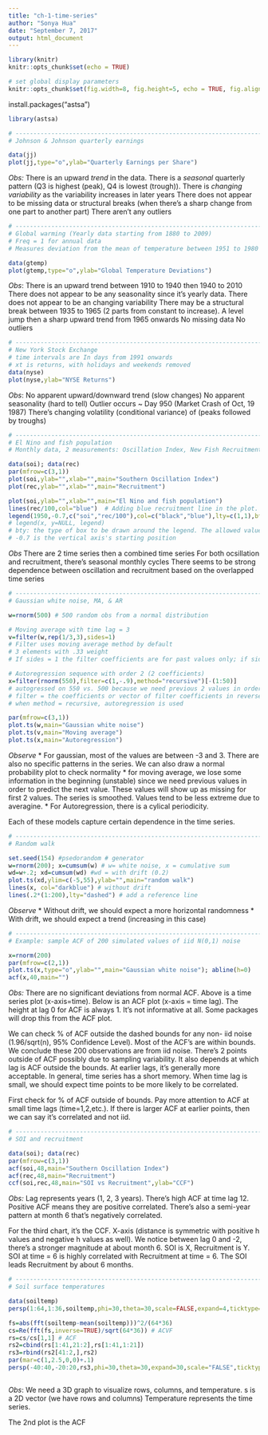 ```yaml
---
title: "ch-1-time-series"
author: "Sonya Hua"
date: "September 7, 2017"
output: html_document
---
```



```r
library(knitr)
knitr::opts_chunk$set(echo = TRUE)

# set global display parameters
knitr::opts_chunk$set(fig.width=8, fig.height=5, echo = TRUE, fig.align="center") 
```
install.packages("astsa")

```r
library(astsa)

# ------------------------------------------------------------------------------------
# Johnson & Johnson quarterly earnings

data(jj)
plot(jj,type="o",ylab="Quarterly Earnings per Share")

```
*Obs: *
There is an upward *trend* in the data. 
There is a *seasonal* quarterly pattern (Q3 is highest (peak), Q4 is lowest (trough)). 
There is *changing variability* as the variability increases in later years
There does not appear to be missing data or structural breaks (when there's a sharp change from one part to another part)
There aren't any outliers

```r
# ------------------------------------------------------------------------------------
# Global warming (Yearly data starting from 1880 to 2009)
# Freq = 1 for annual data
# Measures deviation from the mean of temperature between 1951 to 1980

data(gtemp)
plot(gtemp,type="o",ylab="Global Temperature Deviations")

```
*Obs*: 
There is an upward trend between 1910 to 1940 then 1940 to 2010
There does not appear to be any seasonality since it's yearly data.
There does not appear to be an changing variability
There may be a structural break between 1935 to 1965 (2 parts from constant to increase). A level jump then a sharp upward trend from 1965 onwards
No missing data
No outliers
```r
# ------------------------------------------------------------------------------------
# New York Stock Exchange
# time intervals are In days from 1991 onwards
# xt is returns, with holidays and weekends removed
data(nyse)
plot(nyse,ylab="NYSE Returns")

```
*Obs*: 
No apparent upward/downward trend (slow changes)
No apparent seasonality (hard to tell)
Outlier occurs ~ Day 950 (Market Crash of Oct, 19 1987)
There's changing volatility (conditional variance) of (peaks followed by troughs)
```r
# ------------------------------------------------------------------------------------
# El Nino and fish population
# Monthly data, 2 measurements: Oscillation Index, New Fish Recruitment

data(soi); data(rec)
par(mfrow=c(3,1))
plot(soi,ylab="",xlab="",main="Southern Oscillation Index")
plot(rec,ylab="",xlab="",main="Recruitment")

plot(soi,ylab="",xlab="",main="El Nino and fish population")
lines(rec/100,col="blue")  # Adding blue recruitment line in the plot. Divide by 100 to get the same y-axis scale for super-imposement
legend(1950,-0.7,c("soi","rec/100"),col=c("black","blue"),lty=c(1,1),bty="n") # create a legend to distinguish the lines
# legend(x, y=NULL, legend)
# bty: the type of box to be drawn around the legend. The allowed values are "o" (the default) and "n".
# -0.7 is the vertical axis's starting position
```
*Obs* 
There are 2 time series then a combined time series
For both ocsillation and recruitment, there's seasonal monthly cycles
There seems to be strong dependence between oscillation and recruitment based on the overlapped time series

```r
# ------------------------------------------------------------------------------------
# Gaussian white noise, MA, & AR

w=rnorm(500) # 500 random obs from a normal distribution

# Moving average with time lag = 3
v=filter(w,rep(1/3,3),sides=1)  
# Filter uses moving average method by default
# 3 elements with .33 weight
# If sides = 1 the filter coefficients are for past values only; if sides = 2 they are centred around lag 0. In this case the length of the filter should be odd, but if it is even, more of the filter is forward in time than backward.

# Autoregression sequence with order 2 (2 coefficients)
x=filter(rnorm(550),filter=c(1,-.9),method="recursive")[-(1:50)]
# autogressed on 550 vs. 500 because we need previous 2 values in order to estimate x each time. Add 50 extra obs to circumvent this issue
# filter = the coefficients or vector of filter coefficients in reverse time order (as for AR or MA coefficients).
# when method = recursive, autoregression is used

par(mfrow=c(3,1))
plot.ts(w,main="Gaussian white noise")
plot.ts(v,main="Moving average")
plot.ts(x,main="Autoregression")
```
*Observe* 
* For gaussian, most of the values are between -3 and 3. There are also no specific patterns in the series. We can also draw a normal probability plot to check normality
* for moving average, we lose some information in the beginning (unstable) since we need previous values in order to predict the next value. These values will show up as missing for first 2 values. The series is smoothed. Values tend to be less extreme due to averagine. 
* For Autoregression, there is a cylical periodicity. 

Each of these models capture certain dependence in the time series. 

```r

# ------------------------------------------------------------------------------------
# Random walk

set.seed(154) #psedorandom # generator
w=rnorm(200); x=cumsum(w) # w= white noise, x = cumulative sum
wd=w+.2; xd=cumsum(wd) #wd = with drift (0.2)
plot.ts(xd,ylim=c(-5,55),ylab="",main="random walk") 
lines(x, col="darkblue") # without drift
lines(.2*(1:200),lty="dashed") # add a reference line

```
*Observe*
* Without drift, we should expect a more horizontal randomness
* With drift, we should expect a trend (increasing in this case)
```r
# ------------------------------------------------------------------------------------
# Example: sample ACF of 200 simulated values of iid N(0,1) noise

x=rnorm(200)
par(mfrow=c(2,1))
plot.ts(x,type="o",ylab="",main="Gaussian white noise"); abline(h=0)
acf(x,40,main="")
```
*Obs:* There are no significant deviations from normal ACF. Above is a time series plot (x-axis=time). Below is an ACF plot (x-axis = time lag). The height at lag 0 for ACF is always 1. It's not informative at all. Some packages will drop this from the ACF plot. 

We can check % of ACF outside the dashed bounds for any non- iid noise (1.96/sqrt(n), 95% Confidence Level). Most of the ACF's are within bounds. We conclude these 200 observations are from iid noise. There's 2 points outside of ACF possibly due to sampling variability. It also depends at which lag is ACF outside the bounds. At earlier lags, it's generally more acceptable. In general, time series has a short memory. When time lag is small, we should expect time points to be more likely to be correlated. 

First check for % of ACF outside of bounds. Pay more attention to ACF at small time lags (time=1,2,etc.). If there is larger ACF at earlier points, then we can say it's correlated and not iid.
```r

# ------------------------------------------------------------------------------------
# SOI and recruitment

data(soi); data(rec)
par(mfrow=c(3,1))
acf(soi,48,main="Southern Oscillation Index")
acf(rec,48,main="Recruitment")
ccf(soi,rec,48,main="SOI vs Recruitment",ylab="CCF")

```
*Obs:* Lag represents years (1, 2, 3 years). There's high ACF at time lag 12. Positive ACF means they are positive correlated. There's also a semi-year pattern at month 6 that's negatively correlated. 

For the third chart, it's the CCF. X-axis (distance is symmetric with positive h values and negative h values as well). We notice between lag 0 and -2, there's a stronger magnitude at about month 6. SOI is X, Recruitment is Y. SOI at time = 6 is highly correlated with Recruitment at time = 6. The SOI leads Recruitment by about 6 months. 

```r

# ------------------------------------------------------------------------------------
# Soil surface temperatures

data(soiltemp)
persp(1:64,1:36,soiltemp,phi=30,theta=30,scale=FALSE,expand=4,ticktype="detailed",xlab="rows",ylab="cols",zlab="temperature")

fs=abs(fft(soiltemp-mean(soiltemp)))^2/(64*36)
cs=Re(fft(fs,inverse=TRUE)/sqrt(64*36)) # ACVF
rs=cs/cs[1,1] # ACF
rs2=cbind(rs[1:41,21:2],rs[1:41,1:21])
rs3=rbind(rs2[41:2,],rs2)
par(mar=c(1,2.5,0,0)+.1)
persp(-40:40,-20:20,rs3,phi=30,theta=30,expand=30,scale="FALSE",ticktype="detailed",xlab="row lags",ylab="column lags",zlab="ACF")



```
*Obs*: We need a 3D graph to visualize rows, columns, and temperature. s is a 2D vector (we have rows and columns) Temperature represents the time series. 

The 2nd plot is the ACF